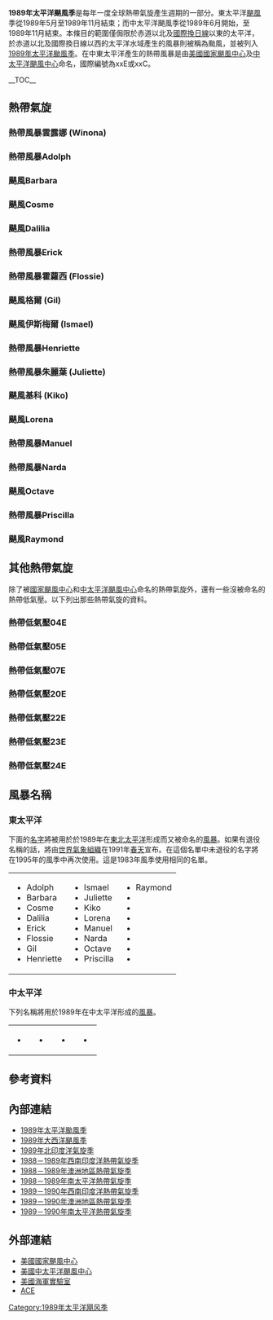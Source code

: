 {{Infobox hurricane season
| Basin=EPac
| Year=1989
| Track=1989 Pacific hurricane season summary.jpg
| First storm formed=1989年1月9日
| Last storm dissipated=1989年10月19日
| Strongest storm name=[[颶風Raymond_(1989年)|Raymond]]
| Strongest storm winds=125
| Strongest storm pressure=935
| Average wind speed=1
| Total depressions=25
| Total storms=17
| Total hurricanes=9
| Total intense=4
| Fatalities=最少14人
| Damages=1.75
| Inflated=2
| five seasons=[[1987年太平洋颶風季|1987]] [[1988年太平洋颶風季|1988]] '''1989''' [[1990年太平洋颶風季|1990]] [[1991年太平洋颶風季|1991]]
}}
'''1989年太平洋颶風季'''是每年一度全球熱帶氣旋產生週期的一部分。東太平洋[[颶風|颶風]]季從1989年5月至1989年11月結束；而中太平洋颶風季從1989年6月開始，至1989年11月結束。本條目的範圍僅侷限於赤道以北及[[國際換日線|國際換日線]]以東的太平洋，於赤道以北及國際換日線以西的太平洋水域產生的風暴則被稱為颱風，並被列入[[1989年太平洋颱風季|1989年太平洋颱風季]]。在中東太平洋產生的熱帶風暴是由[[美國國家颶風中心|美國國家颶風中心]]及[[中太平洋颶風中心|中太平洋颶風中心]]命名，國際編號為xxE或xxC。

__TOC__
{{clear}}
==熱帶氣旋==
===熱帶風暴雲露娜 (Winona)===
{{Infobox Hurricane Small
|Basin=EPac
|Image=Tropical Storm Winona 1989.jpg
|Track=Winona 1989 track.png
|Formed=1989年1月9日
|Dissipated=1989年1月15日<small>（[[1989年太平洋颱風季|離開東北太平洋]]）</small>
|1-min winds=40
|Pressure=
}}
{{clear}}

===熱帶風暴Adolph===
{{Infobox Hurricane Small
|Basin=EPac
|Image=Adolph Jun 1 1989 2119Z.jpg
|Track=Adolph 1989 track.png
|Formed=1989年5月31日
|Dissipated=1989年6月5日
|1-min winds=55
|Pressure=994
}}
{{Clear}}

===颶風Barbara===
{{Infobox Hurricane Small
|Basin=EPac
|Image=Barbara89.jpg
|Track=Barbara 1989 track.png
|Formed=1989年6月15日
|Dissipated=1989年6月21日
|1-min winds=70
|Pressure=984
}}
{{Clear}}

===颶風Cosme===
{{Infobox Hurricane Small
|Basin=EPac
|Image=Cosme89.jpg
|Track=Cosme 1989 track.png
|Formed=1989年6月19日
|Dissipated=1989年6月23日
|1-min winds=75
|Pressure=979
}}
{{Main|颶風Cosme (1989年)}}
{{Clear}}

===颶風Dalilia===
{{Infobox Hurricane Small
|Basin=EPac
|Image=Dalilia89.jpg
|Track=Dalilia 1989 track.png
|Formed=1989年7月11日
|Dissipated=1989年7月21日
|1-min winds=80
|Pressure=977
}}
{{Main|颶風Dalilia (1989年)}}
{{Clear}}

===熱帶風暴Erick===
{{Infobox Hurricane Small
|Basin=EPac
|Image=Erick89.jpg
|Track=Erick 1989 track.png
|Formed=1989年7月19日
|Dissipated=1989年7月21日
|1-min winds=35
|Pressure=1005
}}
{{Clear}}

===熱帶風暴霍蘿西 (Flossie)===
{{Infobox Hurricane Small
|Basin=EPac
|Image=Flossie89.jpg
|Track=Flossie 1989 track.png
|Formed=1989年7月23日
|Dissipated=1989年7月28日
|1-min winds=35
|Pressure=1004
}}
{{Clear}}

===颶風格爾 (Gil)===
{{Infobox Hurricane Small
|Basin=EPac
|Image=Gil89.jpg
|Track=Gil 1989 track.png
|Formed=1989年7月30日
|Dissipated=1989年8月5日
|1-min winds=75
|Pressure=979
}}
{{Clear}}

===颶風伊斯梅爾 (Ismael)===
{{Infobox Hurricane Small
|Basin=EPac
|Image=Ismael89.jpg
|Track=Ismael 1989 track.png
|Formed=1989年8月14日
|Dissipated=1989年7月25日
|1-min winds=105
|Pressure=955
}}
{{Clear}}

===熱帶風暴Henriette===
{{Infobox Hurricane Small
|Basin=EPac
|Image=Henriette89.jpg
|Track=Henriette 1989 track.png
|Formed=1989年8月15日
|Dissipated=1989年8月17日
|1-min winds=45
|Pressure=1000
}}
{{Clear}}

===熱帶風暴朱麗葉 (Juliette)===
{{Infobox Hurricane Small
|Basin=EPac
|Image=Juliette89.jpg
|Track=Juliette 1989 track.png
|Formed=1989年8月21日
|Dissipated=1989年8月25日
|1-min winds=55
|Pressure=992
}}
{{Clear}}

===颶風基科 (Kiko)===
{{Infobox Hurricane Small
|Basin=EPac
|Image=Hurricane Kiko (1989).JPG
|Track=Kiko 1989 track.png
|Formed=1989年8月25日
|Dissipated=1989年8月29日
|1-min winds=105
|Pressure=955
}}
{{Main|1989年颶風基科}}
{{Clear}}

===颶風Lorena===
{{Infobox Hurricane Small
|Basin=EPac
|Image=Lorena89.jpg
|Track=Lorena 1989 track.png
|Formed=1989年8月27日
|Dissipated=1989年9月6日
|1-min winds=65
|Pressure=989
}}
{{Clear}}

===熱帶風暴Manuel===
{{Infobox Hurricane Small
|Basin=EPac
|Image=Manuel89.jpg
|Track=Manuel 1989 track.png
|Formed=1989年8月28日
|Dissipated=1989年8月31日
|1-min winds=40
|Pressure=1002
}}
{{Clear}}

===熱帶風暴Narda===
{{Infobox Hurricane Small
|Basin=EPac
|Image=Narda89.jpg
|Track=Narda 1989 track.png
|Formed=1989年9月3日
|Dissipated=1989年9月8日
|1-min winds=45
|Pressure=1000
}}
{{Clear}}

===颶風Octave===
{{Infobox Hurricane Small
|Basin=EPac
|Image=Octave89.jpg
|Track=Octave 1989 track.png
|Formed=1989年9月8日
|Dissipated=1989年9月16日
|1-min winds=115
|Pressure=948
}}
{{Main|颶風Octave (1989年)}}
{{Clear}}

===熱帶風暴Priscilla===
{{Infobox Hurricane Small
|Basin=EPac
|Image=Priscilla sept 21 1989 2027Z.jpg
|Track=Priscilla 1989 track.png
|Formed=1989年9月21日
|Dissipated=1989年9月25日
|1-min winds=55
|Pressure=993
}}
{{Clear}}

===颶風Raymond===
{{Infobox Hurricane Small
|Basin=EPac
|Image=Hurricane Raymond (1989).JPG
|Track=Raymond 1989 track.png
|Formed=1989年9月25日
|Dissipated=1989年10月5日
|1-min winds=125
|Pressure=935
}}
{{Main|颶風Raymond (1989年)}}
{{Clear}}

==其他熱帶氣旋==
除了被[[國家颶風中心|國家颶風中心]]和[[中太平洋颶風中心|中太平洋颶風中心]]命名的熱帶氣旋外，還有一些沒被命名的熱帶低氣壓。以下列出那些熱帶氣旋的資料。

===熱帶低氣壓04E===
{{Infobox Hurricane Small
|Basin=EPac
|Image=4E89.jpg
|Track=4E 2009 track.png
|Formed=1989年7月9日
|Dissipated=1989年7月14日
|1-min winds=30
}}
{{Clear}}

===熱帶低氣壓05E===
{{Infobox Hurricane Small
|Basin=EPac
|Image=5E89.jpg
|Track=5E 1989 track.png
|Formed=1989年7月10日
|Dissipated=1989年7月16日
|1-min winds=30
}}
{{Clear}}

===熱帶低氣壓07E===
{{Infobox Hurricane Small
|Basin=EPac
|Formed=1989年7月16日
|Dissipated=1989年7月18日
|Track=7E 1989 track.png
|1-min winds=30
}}
{{Clear}}

===熱帶低氣壓20E===
{{Infobox Hurricane Small
|Basin=EPac
|Formed=1989年9月25日
|Dissipated=1989年9月27日
|Track=20E 1989 track.png
|1-min winds=30
}}
{{Clear}}


===熱帶低氣壓22E===
{{Infobox Hurricane Small
|Basin=EPac
|Formed=1989年10月3日
|Dissipated=1989年10月8日
|Track=22E 1989 track.png
|1-min winds=30
}}
{{Clear}}

===熱帶低氣壓23E===
{{Infobox Hurricane Small
|Basin=EPac
|Image=Tropical Depression Twenty Three-E 1989.jpg
|Track=23E 1989 track.png
|Formed=1989年10月15日
|Dissipated=1989年10月17日
|1-min winds=30
}}
{{Clear}}

===熱帶低氣壓24E===
{{Infobox Hurricane Small
|Basin=EPac
|Image=Tropical Depression Twenty four-E 1989.jpg
|Track=24E 1989 track.png
|Formed=1989年10月18日
|Dissipated=1989年10月19日
|1-min winds=30
}}
{{Clear}}

==風暴名稱==
=== 東太平洋 ===
下面的[[名字|名字]]將被用於於1989年在[[太平洋|東北太平洋]]形成而又被命名的[[風暴|風暴]]。如果有退役名稱的話，將由[[世界氣象組織|世界氣象組織]]在1991年[[春天|春天]]宣布。在這個名單中未退役的名字將在1995年的風季中再次使用。這是1983年風季使用相同的名單。

{| width="90%"
|
* Adolph
* Barbara
* Cosme
* Dalilia
* Erick
* Flossie
* Gil
* Henriette
|
* Ismael
* Juliette
* Kiko
* Lorena
* Manuel
* Narda
* Octave
* Priscilla
|
* Raymond
* {{tcname unused|Sonia}}
* {{tcname unused|Tico}}
* {{tcname unused|Velma}}
* {{tcname unused|Winnie}}
* {{tcname unused|Xina}}
* {{tcname unused|York}}
* {{tcname unused|Zelda}}
|}

===中太平洋===
下列名稱將用於1989年在中太平洋形成的[[風暴|風暴]]。

{| style="width:90%;"
|
* {{tcname unused|Aka}}
|
* {{tcname unused|Ekeka}}
|
* {{tcname unused|Hali}}
|
* {{tcname unused|Iniki}}
|}

==參考資料==
{{Commonscat|1989 Pacific hurricane season}}
{{reflist|2}}

== 內部連結 ==
* [[1989年太平洋颱風季|1989年太平洋颱風季]]
* [[1989年大西洋颶風季|1989年大西洋颶風季]]
* [[1989年北印度洋氣旋季|1989年北印度洋氣旋季]]
* [[1988－1989年西南印度洋熱帶氣旋季|1988－1989年西南印度洋熱帶氣旋季]]
* [[1988－1989年澳洲地區熱帶氣旋季|1988－1989年澳洲地區熱帶氣旋季]]
* [[1988－1989年南太平洋熱帶氣旋季|1988－1989年南太平洋熱帶氣旋季]]
* [[1989－1990年西南印度洋熱帶氣旋季|1989－1990年西南印度洋熱帶氣旋季]]
* [[1989－1990年澳洲地區熱帶氣旋季|1989－1990年澳洲地區熱帶氣旋季]]
* [[1989－1990年南太平洋熱帶氣旋季|1989－1990年南太平洋熱帶氣旋季]]

== 外部連結 ==
* [http://www.nhc.noaa.gov/ 美國國家颶風中心]{{Wayback|url=http://www.nhc.noaa.gov/ |date=20110224065005 }}
* [http://www.prh.noaa.gov/cphc/ 美國中太平洋颶風中心]{{Wayback|url=http://www.prh.noaa.gov/cphc/ |date=20181003101136 }}
* [http://www.nrlmry.navy.mil/TC.html 美國海軍實驗室]{{Wayback|url=http://www.nrlmry.navy.mil/TC.html |date=20190118110928 }}
* [http://www.coaps.fsu.edu/~maue/tropical/ ACE]{{Wayback|url=http://www.coaps.fsu.edu/~maue/tropical/ |date=20131117114233 }}

{{Pacific Hurricane seasons}}

[[Category:1989年太平洋飓风季|Category:1989年太平洋飓风季]]